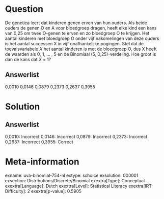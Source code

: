Question
========

De genetica leert dat kinderen genen erven van hun ouders. Als beide
ouders de genen O en A voor bloedgroep dragen, heeft elke kind een kans
van 0,25 om twee O-genen te erven en zo bloedgroep O te krijgen. Het
aantal kinderen met bloedgroep O onder vijf nakomelingen van deze ouders
is het aantal successen X in vijf onafhankelijke pogingen. Stel dat de
toevalsvariabele *X* het aantal kinderen is met de bloedgroep O, dus X
heeft de waarden als 0, 1, \... , 5 en de Binomiaal (5, 0,25)-verdeling.
Hoe groot is dan de kans dat *X* = 1?

Answerlist
----------

0,0010
0,0146
0,0879
0,2373
0,2637
0,3955

Solution
========

Answerlist
----------

0,0010: Incorrect
0,0146: Incorrect
0,0879: Incorrect
0,2373: Incorrect
0,2637: Incorrect
0,3955: Correct

Meta-information
================
exname: uva-binomial-754-nl
extype: schoice
exsolution: 000001
exsection: Distributions/Discrete/Binomial
exextra[Type]: Conceptual
exextra[Language]: Dutch
exextra[Level]: Statistical Literacy
exextra[IRT-Difficulty]: 2
exextra[p-value]: 0.5905

